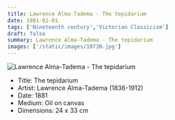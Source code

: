 ```yaml
---
title: Lawrence Alma-Tadema - The tepidarium
date: 1881-01-01
tags: ['Nineteenth century','Victorian Classicism']
draft: false
summary: Lawrence Alma-Tadema - The tepidarium
images: ['/static/images/10730.jpg']
---
```


![Lawrence Alma-Tadema - The tepidarium](/static/images/10730.jpg)

* Title: The tepidarium
* Artist: Lawrence Alma-Tadema (1836-1912)
* Date: 1881
* Medium: Oil on canvas
* Dimensions: 24 x 33 cm



